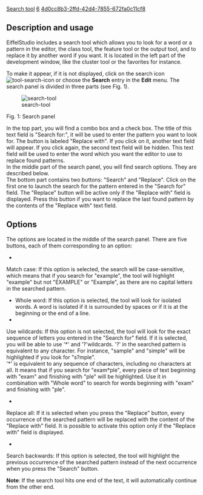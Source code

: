 [[Property:title|Search tool]]
[[Property:weight|6]]
[[Property:uuid|4d0cc8b3-2ffd-42d4-7855-672fa0c11cf8]]
==Description and usage==

EiffelStudio includes a search tool which allows you to look for a word or a pattern in the editor, the class tool, the feature tool or the output tool, and to replace it by another word if you want. It is located in the left part of the development window, like the cluster tool or the favorites for instance.

To make it appear, if it is not displayed, click on the search icon  [[Image:tool-search-icon]]  or choose the '''Search''' entry in the '''Edit''' menu. The search panel is divided in three parts (see Fig. 1). 

[[Image:search-tool]]  

Fig. 1: Search panel

In the top part, you will find a combo box and a check box. The title of this text field is "Search for:", it will be used to enter the pattern you want to look for. The button is labeled "Replace with". If you click on it, another text field will appear. If you click again, the second text field will be hidden. This text field will be used to enter the word which you want the editor to use to replace found patterns. <br/>
In the middle part of the search panel, you will find search options. They are described below. <br/>
The bottom part contains two buttons: "Search" and "Replace". Click on the first one to launch the search for the pattern entered in the "Search for" field. The "Replace" button will be active only if the "Replace with" field is displayed. Press this button if you want to replace the last found pattern by the contents of the "Replace with" text field. 

==Options==

The options are located in the middle of the search panel. There are five buttons, each of them corresponding to an option:
*  
Match case: If this option is selected, the search will be case-sensitive, which means that if you search for "example", the tool will highlight "example" but not "EXAMPLE" or "Example", as there are no capital letters in the searched pattern.

* Whole word: If this option is selected, the tool will look for isolated words. A word is isolated if it is surrounded by spaces or if it is at the beginning or the end of a line.
*  
Use wildcards: If this option is not selected, the tool will look for the exact sequence of letters you entered in the "Search for" field. If it is selected, you will be able to use '*' and '?'wildcards. '?' in the searched pattern is equivalent to any character. For instance, "sample" and "simple" will be highlighted if you look for "s?mple". <br/>
'*' is equivalent to any sequence of characters, including no characters at all. It means that if you search for "exam*ple", every piece of text beginning with "exam" and finishing with "ple" will be highlighted. Use it in combination with "Whole word" to search for words beginning with "exam" and finishing with "ple". 

*  
Replace all: If it is selected when you press the "Replace" button, every occurrence of the searched pattern will be replaced with the content of the "Replace with" field. It is possible to activate this option only if the "Replace with" field is displayed.

*  
Search backwards: If this option is selected, the tool will highlight the previous occurrence of the searched pattern instead of the next occurrence when you press the "Search" button.


'''Note''': If the search tool hits one end of the text, it will automatically continue from the other end. <br/>


{{seealso|<br/>
There are keyboard shortcuts and menu entries to launch searches without using the search tool directly. They are described the [[Search functionality|editor section]]  of this help. }}




